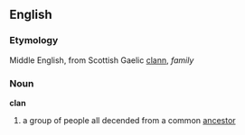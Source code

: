 ==English==
===Etymology===
Middle English, from Scottish Gaelic [[clann]], ''family''
===Noun===
'''clan'''

#a group of people all decended from a common [[ancestor]]